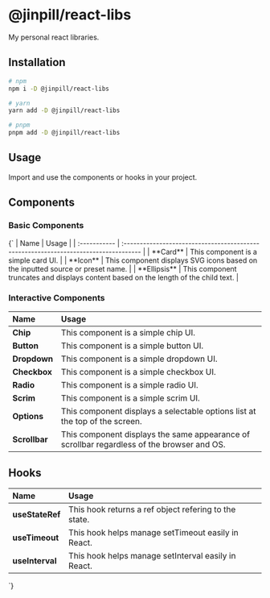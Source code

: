 

<Meta title="Introduction" />
<Styles />

# @jinpill/react-libs

<AnchorChip
  name="Github"
  src={GithubIcon}
  href="https://github.com/jinpill/react-libs"
/>

<AnchorChip
  name="NPM"
  src={NpmIcon}
  href="https://www.npmjs.com/package/@jinpill/react-libs?activeTab=readme"
/>

My personal react libraries.

## Installation

```bash
# npm
npm i -D @jinpill/react-libs

# yarn
yarn add -D @jinpill/react-libs

# pnpm
pnpm add -D @jinpill/react-libs
```

## Usage

Import and use the components or hooks in your project.

## Components

### Basic Components

<Markdown>
{`
| Name         | Usage                                                                                |
| :----------- | :----------------------------------------------------------------------------------- |
| **Card**     | This component is a simple card UI.                                                  |
| **Icon**     | This component displays SVG icons based on the inputted source or preset name.       |
| **Ellipsis** | This component truncates and displays content based on the length of the child text. |

### Interactive Components

| Name          | Usage                                                                                      |
| :------------ | :----------------------------------------------------------------------------------------- |
| **Chip**      | This component is a simple chip UI.                                                        |
| **Button**    | This component is a simple button UI.                                                      |
| **Dropdown**  | This component is a simple dropdown UI.                                                    |
| **Checkbox**  | This component is a simple checkbox UI.                                                    |
| **Radio**     | This component is a simple radio UI.                                                       |
| **Scrim**     | This component is a simple scrim UI.                                                       |
| **Options**   | This component displays a selectable options list at the top of the screen.                |
| **Scrollbar** | This component displays the same appearance of scrollbar regardless of the browser and OS. |

## Hooks

| Name            | Usage                                                 |
| :-------------- | :---------------------------------------------------- |
| **useStateRef** | This hook returns a ref object refering to the state. |
| **useTimeout**  | This hook helps manage setTimeout easily in React.    |
| **useInterval** | This hook helps manage setInterval easily in React.   |

`}

</Markdown>
